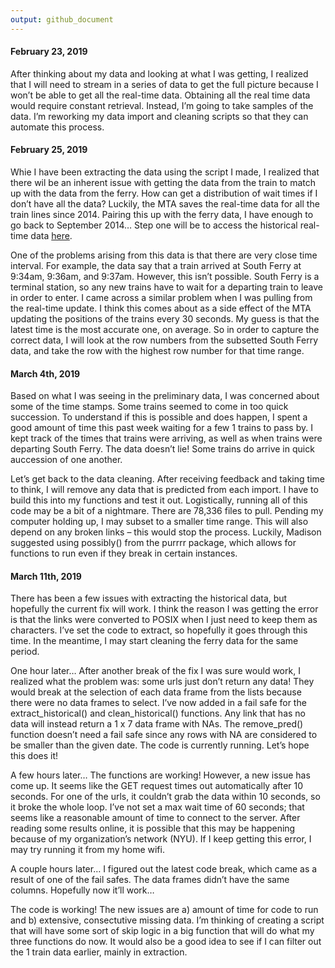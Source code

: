 ```yaml
---
output: github_document
---
```



#### February 23, 2019

After thinking about my data and looking at what I was getting, I realized that I will need to stream in a series of data to get the full picture because I won't be able to get all the real-time data. Obtaining all the real time data would require constant retrieval. Instead, I'm going to take samples of the data. I'm reworking my data import and cleaning scripts so that they can automate this process. 

#### February 25, 2019

Whie I have been extracting the data using the script I made, I realized that there wil be an inherent issue with getting the data from the train to match up with the data from the ferry. How can get a distribution of wait times if I don't have all the data? Luckily, the MTA saves the real-time data for all the train lines since 2014. Pairing this up with the ferry data, I have enough to go back to September 2014... Step one will be to access the historical real-time data [here](http://web.mta.info/developers/MTA-Subway-Time-historical-data.html).

One of the problems arising from this data is that there are very close time interval. For example, the data say that a train arrived at South Ferry at 9:34am, 9:36am, and 9:37am. However, this isn't possible. South Ferry is a terminal station, so any new trains have to wait for a departing train to leave in order to enter. I came across a similar problem when I was pulling from the real-time update. I think this comes about as a side effect of the MTA updating the positions of the trains every 30 seconds. My guess is that the latest time is the most accurate one, on average. So in order to capture the correct data, I will look at the row numbers from the subsetted South Ferry data, and take the row with the highest row number for that time range.

#### March 4th, 2019

Based on what I was seeing in the preliminary data, I was concerned about some of the time stamps. Some trains  seemed to come in too quick succession. To understand if this is possible and does happen, I spent a good amount of time this past week waiting for a few 1 trains to pass by.  I kept track of the times that trains were arriving, as well as when trains were departing South Ferry. The data doesn't lie! Some trains do arrive in quick auccession of one another. 

Let's get back to the data cleaning. After receiving feedback and taking time to think, I will remove any data that is predicted from each import. I have to build this into my functions and test it out. Logistically, running all of this code may be a bit of a nightmare. There are 78,336 files to pull. Pending my computer holding up, I may subset to a smaller time range. This will also depend on any broken links -- this would stop the process. Luckily, Madison suggested using possibly() from the purrrr package, which allows for functions to run even if they break in certain instances.

#### March 11th, 2019

There has been a few issues with extracting the historical data, but hopefully the current fix will work. I think the reason I was getting the error is that the links were converted to POSIX when I just need to keep them as characters. I've set the code to extract, so hopefully it goes through this time. In the meantime, I may start cleaning the ferry data for the same period.

One hour later... After another break of the fix I was sure would work, I realized what the problem was: some urls just don't return any data! They would break at the selection of each data frame from the lists because there were no data frames to select. I've now added in a fail safe for the extract_historical() and clean_historical() functions. Any link that has no data will instead return a 1 x 7 data frame with NAs. The remove_pred() function doesn't need a fail safe since any rows with NA are considered to be smaller than the given date. The code is currently running. Let's hope this does it! 

A few hours later... The functions are working! However, a new issue has come up. It seems like the GET request times out automatically after 10 seconds. For one of the urls, it couldn't grab the data within 10 seconds, so it broke the whole loop. I've not set a max wait time of 60 seconds; that seems like a reasonable amount of time to connect to the server. After reading some results online, it is possible that this may be happening because of my organization's network (NYU). If I keep getting this error, I may try running it from my home wifi.

A couple hours later... I figured out the latest code break, which came as a result of one of the fail safes. The data frames didn't have the same columns. Hopefully now it'll work...


The code is working! The new issues are a) amount of time for code to run and b) extensive, consectutive missing data. I'm thinking of creating a script that will have some sort of skip logic in a big function that will do what my three functions do now. It would also be a good idea to see if I can filter out the 1 train data earlier, mainly in extraction. 